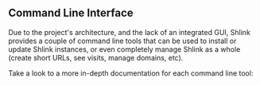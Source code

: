 
## Command Line Interface

Due to the project's architecture, and the lack of an integrated GUI, Shlink provides a couple of command line tools that can be used to install or update Shlink instances, or even completely manage Shlink as a whole (create short URLs, see visits, manage domains, etc).

Take a look to a more in-depth documentation for each command line tool:

<DocsTableOfContents parentLink="/documentation/command-line-interface" />
